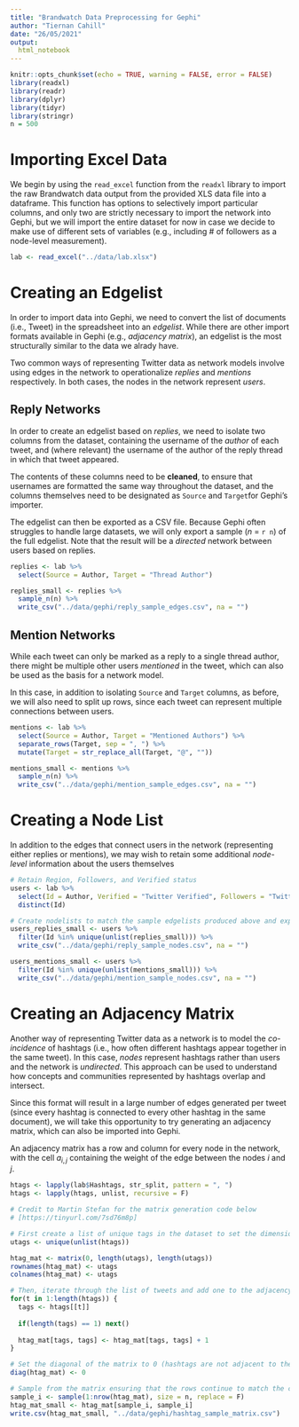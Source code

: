 ```yaml
---
title: "Brandwatch Data Preprocessing for Gephi"
author: "Tiernan Cahill"
date: "26/05/2021"
output: 
  html_notebook
---
```


```r
knitr::opts_chunk$set(echo = TRUE, warning = FALSE, error = FALSE)
library(readxl)
library(readr)
library(dplyr)
library(tidyr)
library(stringr)
n = 500
```

# Importing Excel Data
We begin by using the `read_excel` function from the `readxl` library to import the raw Brandwatch data output from the provided XLS data file into a dataframe. This function has options to selectively import particular columns, and only two are strictly necessary to import the network into Gephi, but we will import the entire dataset for now in case we decide to make use of different sets of variables (e.g., including # of followers as a node-level measurement).

```r
lab <- read_excel("../data/lab.xlsx")
```

# Creating an Edgelist
In order to import data into Gephi, we need to convert the list of documents (i.e., Tweet) in the spreadsheet into an *edgelist*. While there are other import formats available in Gephi (e.g., *adjacency matrix*), an edgelist is the most structurally similar to the data we alrady have.

Two common ways of representing Twitter data as network models involve using edges in the network to operationalize *replies* and *mentions* respectively. In both cases, the nodes in the network represent *users*.

## Reply Networks
In order to create an edgelist based on *replies*, we need to isolate two columns from the dataset, containing the username of the *author* of each tweet, and (where relevant) the username of the author of the reply thread in which that tweet appeared.

The contents of these columns need to be **cleaned**, to ensure that usernames are formatted the same way throughout the dataset, and the columns themselves need to be designated as `Source` and `Target`for Gephi's importer. 

The edgelist can then be exported as a CSV file. Because Gephi often struggles to handle large datasets, we will only export a sample (*n* = `r n`) of the full edgelist. Note that the result will be a *directed* network between users based on replies.

```r
replies <- lab %>% 
  select(Source = Author, Target = "Thread Author")

replies_small <- replies %>% 
  sample_n(n) %>% 
  write_csv("../data/gephi/reply_sample_edges.csv", na = "")
```

## Mention Networks
While each tweet can only be marked as a reply to a single thread author, there might be multiple other users *mentioned* in the tweet, which can also be used as the basis for a network model. 

In this case, in addition to isolating `Source` and `Target` columns, as before, we will also need to split up rows, since each tweet can represent multiple connections between users.

```r
mentions <- lab %>%
  select(Source = Author, Target = "Mentioned Authors") %>%
  separate_rows(Target, sep = ", ") %>%
  mutate(Target = str_replace_all(Target, "@", ""))

mentions_small <- mentions %>%
  sample_n(n) %>% 
  write_csv("../data/gephi/mention_sample_edges.csv", na = "")
```

# Creating a Node List
In addition to the edges that connect users in the network (representing either replies or mentions), we may wish to retain some additional *node-level* information about the users themselves

```r

# Retain Region, Followers, and Verified status
users <- lab %>% 
  select(Id = Author, Verified = "Twitter Verified", Followers = "Twitter Followers", Region) %>%
  distinct(Id)

# Create nodelists to match the sample edgelists produced above and export
users_replies_small <- users %>%
  filter(Id %in% unique(unlist(replies_small))) %>%
  write_csv("../data/gephi/reply_sample_nodes.csv", na = "")

users_mentions_small <- users %>%
  filter(Id %in% unique(unlist(mentions_small))) %>%
  write_csv("../data/gephi/mention_sample_nodes.csv", na = "")
```


# Creating an Adjacency Matrix
Another way of representing Twitter data as a network  is to model the *co-incidence* of hashtags (i.e., how often different hashtags appear together in the same tweet). In this case, *nodes* represent hashtags rather than users and the network is *undirected*. This approach can be used to understand how concepts and communities represented by hashtags overlap and intersect. 

Since this format will result in a large number of edges generated per tweet (since every hashtag is connected to every other hashtag in the same document), we will take this opportunity to try generating an adjacency matrix, which can also be imported into Gephi.

An adjacency matrix has a row and column for every node in the network, with the cell $a_{i,j}$ containing the weight of the edge between the nodes $i$ and $j$. 

```r
htags <- lapply(lab$Hashtags, str_split, pattern = ", ")
htags <- lapply(htags, unlist, recursive = F)

# Credit to Martin Stefan for the matrix generation code below 
# [https://tinyurl.com/7sd76m8p]

# First create a list of unique tags in the dataset to set the dimensions of the matrix
utags <- unique(unlist(htags))

htag_mat <- matrix(0, length(utags), length(utags))
rownames(htag_mat) <- utags
colnames(htag_mat) <- utags

# Then, iterate through the list of tweets and add one to the adjacency matrix for each co-occurence detected
for(t in 1:length(htags)) {
  tags <- htags[[t]]
  
  if(length(tags) == 1) next()
  
  htag_mat[tags, tags] <- htag_mat[tags, tags] + 1
}

# Set the diagonal of the matrix to 0 (hashtags are not adjacent to themselves)
diag(htag_mat) <- 0

# Sample from the matrix ensuring that the rows continue to match the columns
sample_i <- sample(1:nrow(htag_mat), size = n, replace = F)
htag_mat_small <- htag_mat[sample_i, sample_i]
write.csv(htag_mat_small, "../data/gephi/hashtag_sample_matrix.csv")
```




